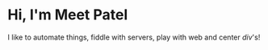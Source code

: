 # Hi, I'm Meet Patel

I like to automate things, fiddle with servers, play with web and center *div*'s!
